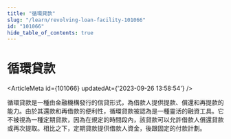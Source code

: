 ```yaml
---
title: "循環貸款"
slug: "/learn/revolving-loan-facility-101066"
id: "101066"
hide_table_of_contents: true
---
```



# 循環貸款

<ArticleMeta id={101066} updatedAt={'2023-09-26 13:58:54'} />
<div className='border-solid border-b border-t-0 my-4 border-[var(--ifm-color-gray-300)]' />

循環貸款是一種由金融機構發行的信貸形式，為借款人提供提款、償還和再提款的能力。由於其還款和再借款的便利性，循環貸款被認為是一種靈活的融資工具。它不被視為一種定期貸款，因為在規定的時間段內，該貸款可以允許借款人償還貸款或再次提取。相比之下，定期貸款提供借款人資金，後跟固定的付款計劃。
